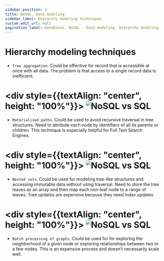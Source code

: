 ```yaml
---
sidebar_position: 4
title: NoSQL. Data modeling
sidebar_label: Hierarchy modeling techniques
custom_edit_url: null
pagination_label: Databases. NoSQL - Data modeling. Hierarchy modeling techniques
---
```


# Hierarchy modeling techniques

- ```Tree aggregation```.
Could be effective for record that is accessible at once with all data.
The problem is that access to a single record data is inefficient.

# <div style={{textAlign: "center", height: "100%"}}> ![NoSQL vs SQL](../img/tree-aggregation.png) </div>

- ```Materialized paths```.
Could be used to avoid recursive traversal in tree structures.
Need to attribute each node by identifiers of all its parents or children.
This technique is especially helpful for Full Text Search Engines.

# <div style={{textAlign: "center", height: "100%"}}> ![NoSQL vs SQL](../img/materialized-paths.png) </div>

- ```Nested sets```.
Could be used for modeling tree-like structures and accessing immutable data without using traversal.
Need to store the tree leaves as an array and then map each non-leaf node to a range of leaves.
Tree updates are expensive because they need index updates.

# <div style={{textAlign: "center", height: "100%"}}> ![NoSQL vs SQL](../img/nested-sets.png) </div>

- ```Batch processing of graphs```.
Could be used for for exploring the neighborhood of a given node or exploring relationships between two or a few nodes.
This is an expensive process and doesn’t necessarily scale well.